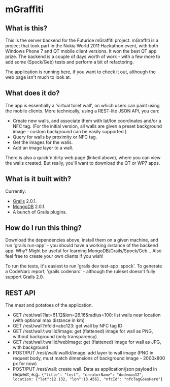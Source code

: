 = mGraffiti =

== What is this? ==

This is the server backend for the Futurice mGraffiti project. mGraffiti is a project that took part in the Nokia World 2011 Hackathon event, with both Windows Phone 7 and QT mobile client versions. It won the best QT app prize. The backend is a couple of days worth of work - with a few more to add some (Spock/Geb) tests and perform a bit of refactoring.

The application is running [http://mgraffiti.futurice.com here], if you want to check it out, although the web page isn't much to look at.

== What does it do? ==

The app is essentially a 'virtual toilet wall', on which users can paint using the mobile clients. More technically, using a REST-lite JSON API, you can:

* Create new walls, and associate them with lat/lon coordinates and/or a NFC tag. (For the initial version, all walls are given a preset background image - custom background can be easily supported.)
* Query for walls by proximity or NFC tag. 
* Get the images for the walls.
* Add an image layer to a wall.

There is also a quick'n'dirty web page (linked above), where you can view the walls created. But really, you'll want to download the QT or WP7 apps.

== What is it built with? ==

Currently:

* [http://grails.org Grails] 2.0.1.
* [http://mongodb.org MongoDB] 2.0.1.
* A bunch of Grails plugins.

== How do I run this thing? ==

Download the dependencies above, install them on a given machine, and run 'grails run-app' - you should have a working instance of the backend app. Why? Might be useful for learning MongoDB/Grails/Spock/Geb... Also feel free to create your own clients if you wish!

To run the tests, it's easiest to run 'grails dev test-app :spock'. To generate a CodeNarc report, 'grails codenarc' - although the ruleset doesn't fully support Grails 2.0.

== REST API ==

The meat and potatoes of the application.

* GET /rest/wall?lat=61.12&lon=26.16&radius=100: list walls near location (with optional max distance in km)
* GET /rest/wall?nfcId=abc123: get wall by NFC tag ID
* GET /rest/wall/:wallId/image: get (flattened) image for wall as PNG, without background (only transparency)
* GET /rest/wall/:wallId/webImage: get (flattened) image for wall as JPG, with background
* POST/PUT /rest/wall/:wallId/image: add layer to wall image (PNG in request body, must match dimensions of background image - 2000x800 px for now)
* POST/PUT /rest/wall: create wall. Data as application/json payload in request, e.g.: <code>{"title": "test", "creatorName": "dudeman12", location: {"lat":12.132, "lon":13.456}, "nfcId": "nfcTagGoesHere"}</code>

